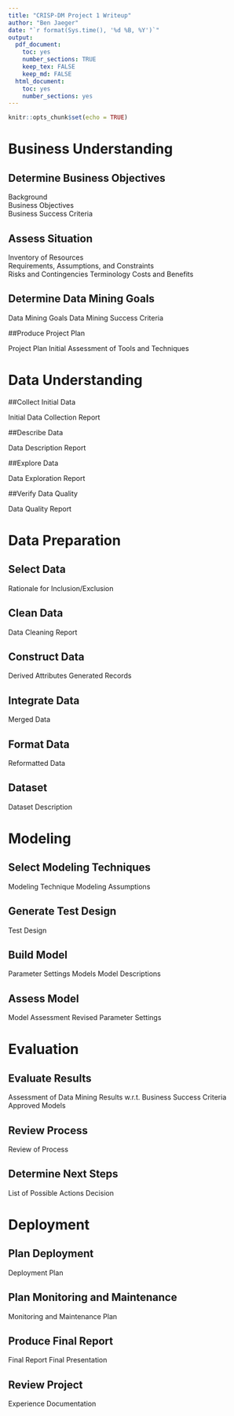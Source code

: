 ```yaml
---
title: "CRISP-DM Project 1 Writeup"
author: "Ben Jaeger"
date: "`r format(Sys.time(), '%d %B, %Y')`"
output:
  pdf_document:
    toc: yes
    number_sections: TRUE
    keep_tex: FALSE
    keep_md: FALSE
  html_document:
    toc: yes
    number_sections: yes
---
```


```r
knitr::opts_chunk$set(echo = TRUE)
```

\newpage

# Business Understanding

## Determine Business Objectives

Background  
Business Objectives  
Business Success Criteria  

## Assess Situation

Inventory of Resources  
Requirements, Assumptions, and Constraints  
Risks and Contingencies
Terminology
Costs and Benefits

## Determine Data Mining Goals

Data Mining Goals
Data Mining Success Criteria

##Produce Project Plan

Project Plan
Initial Assessment of Tools and Techniques

\newpage

# Data Understanding

##Collect Initial Data

Initial Data Collection Report

##Describe Data

Data Description Report

##Explore Data

Data Exploration Report

##Verify Data Quality

Data Quality Report


\newpage

# Data Preparation

## Select Data

Rationale for Inclusion/Exclusion

## Clean Data

Data Cleaning Report

## Construct Data

Derived Attributes
Generated Records

## Integrate Data

Merged Data

## Format Data

Reformatted Data

## Dataset

Dataset Description

\newpage

# Modeling

## Select Modeling Techniques

Modeling Technique
Modeling Assumptions

## Generate Test Design

Test Design

## Build Model

Parameter Settings
Models
Model Descriptions

## Assess Model

Model Assessment
Revised Parameter Settings

\newpage

# Evaluation

## Evaluate Results

Assessment of Data Mining Results w.r.t. Business Success Criteria
Approved Models

## Review Process

Review of Process

## Determine Next Steps

List of Possible Actions
Decision

\newpage

# Deployment

## Plan Deployment

Deployment Plan

## Plan Monitoring and Maintenance

Monitoring and Maintenance Plan

## Produce Final Report

Final Report
Final Presentation

## Review Project

Experience Documentation
